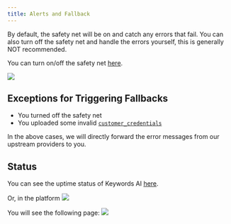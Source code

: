 ```yaml
---
title: Alerts and Fallback
---
```


By default, the safety net will be on and catch any errors that fail. You can also turn off the safety net and handle the errors yourself, this is generally NOT recommended.

You can turn on/off the safety net [here](https://platform.keywordsai.co/platform/api/alerts-&-fallback).

<img src="/images/platform-features/alerts-and-fallback/alerts-and-fallback.png"/>

## Exceptions for Triggering Fallbacks
- You turned off the safety net
- You uploaded some invalid [`customer_credentials`](/api-endpoints/proxy-endpoints/chat-completions#keywords-ai-parameters)

In the above cases, we will directly forward the error messages from our upstream providers to you.

## Status
You can see the uptime status of Keywords AI [here](https://status.keywordsai.co/).

Or, in the platform
<img src="/images/platform-features/alerts-and-fallback/open-alerts.png"/>

You will see the following page:
<img src="/images/platform-features/alerts-and-fallback/status-page.png"/>